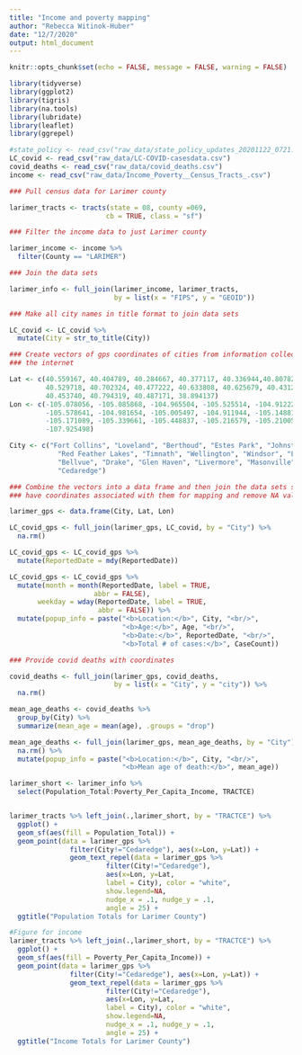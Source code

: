 ```yaml
---
title: "Income and poverty mapping"
author: "Rebecca Witinok-Huber"
date: "12/7/2020"
output: html_document
---
```


```r
knitr::opts_chunk$set(echo = FALSE, message = FALSE, warning = FALSE)
```

```r
library(tidyverse)
library(ggplot2)
library(tigris)
library(na.tools)
library(lubridate)
library(leaflet)
library(ggrepel)

#state_policy <- read_csv("raw_data/state_policy_updates_20201122_0721.csv")
LC_covid <- read_csv("raw_data/LC-COVID-casesdata.csv")
covid_deaths <- read_csv("raw_data/covid_deaths.csv")
income <- read_csv("raw_data/Income_Poverty__Census_Tracts_.csv")

### Pull census data for Larimer county 

larimer_tracts <- tracts(state = 08, county =069, 
                        cb = TRUE, class = "sf")
```

```r
### Filter the income data to just Larimer county

larimer_income <- income %>%
  filter(County == "LARIMER")

### Join the data sets 

larimer_info <- full_join(larimer_income, larimer_tracts, 
                          by = list(x = "FIPS", y = "GEOID"))

### Make all city names in title format to join data sets

LC_covid <- LC_covid %>% 
  mutate(City = str_to_title(City))

### Create vectors of gps coordinates of cities from information collected from
### the internet

Lat <- c(40.559167, 40.404789, 40.284667, 40.377117, 40.336944,40.807820, 
         40.529718, 40.702324, 40.477222, 40.633808, 40.625679, 40.431269,
         40.453740, 40.794319, 40.487171, 38.894137)
Lon <- c(-105.078056, -105.085868, -104.965504, -105.525514, -104.912222,
         -105.578641, -104.981654, -105.005497, -104.911944, -105.148819,
         -105.171089, -105.339661, -105.448837, -105.216579, -105.210056,
         -107.925498)

City <- c("Fort Collins", "Loveland", "Berthoud", "Estes Park", "Johnstown",
            "Red Feather Lakes", "Timnath", "Wellington", "Windsor", "Laporte", 
            "Bellvue", "Drake", "Glen Haven", "Livermore", "Masonville", 
            "Cedaredge")

### Combine the vectors into a data frame and then join the data sets so cities
### have coordinates associated with them for mapping and remove NA values

larimer_gps <- data.frame(City, Lat, Lon)

LC_covid_gps <- full_join(larimer_gps, LC_covid, by = "City") %>% 
  na.rm()

LC_covid_gps <- LC_covid_gps %>% 
  mutate(ReportedDate = mdy(ReportedDate)) 

LC_covid_gps <- LC_covid_gps %>% 
  mutate(month = month(ReportedDate, label = TRUE,
                     abbr = FALSE),
       weekday = wday(ReportedDate, label = TRUE,
                      abbr = FALSE)) %>% 
  mutate(popup_info = paste("<b>Location:</b>", City, "<br/>",
                            "<b>Age:</b>", Age, "<br/>",
                            "<b>Date:</b>", ReportedDate, "<br/>",
                            "<b>Total # of cases:</b>", CaseCount))

### Provide covid deaths with coordinates

covid_deaths <- full_join(larimer_gps, covid_deaths, 
                          by = list(x = "City", y = "city")) %>% 
  na.rm()

mean_age_deaths <- covid_deaths %>% 
  group_by(City) %>% 
  summarize(mean_age = mean(age), .groups = "drop")

mean_age_deaths <- full_join(larimer_gps, mean_age_deaths, by = "City") %>% 
  na.rm() %>% 
  mutate(popup_info = paste("<b>Location:</b>", City, "<br/>",
                            "<b>Mean age of death:</b>", mean_age))
```

```r

larimer_short <- larimer_info %>%
  select(Population_Total:Poverty_Per_Capita_Income, TRACTCE)


larimer_tracts %>% left_join(.,larimer_short, by = "TRACTCE") %>%
  ggplot() +
  geom_sf(aes(fill = Population_Total)) +
  geom_point(data = larimer_gps %>%
               filter(City!="Cedaredge"), aes(x=Lon, y=Lat)) +
               geom_text_repel(data = larimer_gps %>%
                        filter(City!="Cedaredge"), 
                        aes(x=Lon, y=Lat, 
                        label = City), color = "white",
                        show.legend=NA, 
                        nudge_x = .1, nudge_y = .1,
                        angle = 25) +
  ggtitle("Population Totals for Larimer County")

#Figure for income
larimer_tracts %>% left_join(.,larimer_short, by = "TRACTCE") %>%
  ggplot() +
  geom_sf(aes(fill = Poverty_Per_Capita_Income)) +
  geom_point(data = larimer_gps %>%
               filter(City!="Cedaredge"), aes(x=Lon, y=Lat)) +
               geom_text_repel(data = larimer_gps %>%
                        filter(City!="Cedaredge"), 
                        aes(x=Lon, y=Lat, 
                        label = City), color = "white",
                        show.legend=NA, 
                        nudge_x = .1, nudge_y = .1,
                        angle = 25) +
  ggtitle("Income Totals for Larimer County")

```

